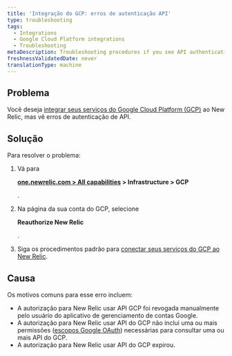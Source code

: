 ```yaml
---
title: 'Integração do GCP: erros de autenticação API'
type: troubleshooting
tags:
  - Integrations
  - Google Cloud Platform integrations
  - Troubleshooting
metaDescription: Troubleshooting procedures if you see API authentication errors when integrating Google Cloud Platform services with New Relic infrastructure monitoring.
freshnessValidatedDate: never
translationType: machine
---
```


## Problema

Você deseja [integrar seus serviços do Google Cloud Platform (GCP)](/docs/introduction-google-cloud-platform-integrations) ao New Relic, mas vê erros de autenticação de API.

## Solução

Para resolver o problema:

1. Vá para

   <DoNotTranslate>**[one.newrelic.com > All capabilities](https://one.newrelic.com/all-capabilities) > Infrastructure > GCP**</DoNotTranslate>

   .

2. Na página da sua conta do GCP, selecione

   <DoNotTranslate>**Reauthorize New Relic**</DoNotTranslate>

   .

3. Siga os procedimentos padrão para [conectar seus serviços do GCP ao New Relic](/docs/infrastructure/google-cloud-platform-integrations/get-started/connect-google-cloud-platform-services-new-relic/#connect).

## Causa

Os motivos comuns para esse erro incluem:

* A autorização para New Relic usar API GCP foi revogada manualmente pelo usuário do aplicativo de gerenciamento de contas Google.
* A autorização para New Relic usar API do GCP não inclui uma ou mais permissões ([escopos Google OAuth](https://developers.google.com/identity/protocols/googlescopes)) necessárias para consultar uma ou mais API do GCP.
* A autorização para New Relic usar API do GCP expirou.